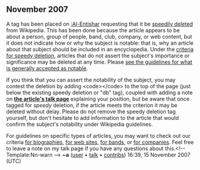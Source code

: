 <article id="14259922" title=User talk:Chcghatem>
	<talkpage id="14259922" title="User talk:Chcghatem">
== November 2007 ==


A tag has been placed on [[:Al-Entishar]] requesting that it be [[Wikipedia:Criteria for speedy deletion|speedily deleted]] from Wikipedia. This has been done because the article appears to be about a person, group of people, band, club, company, or web content, but it does not indicate how or why the subject is notable: that is, why an article about that subject should be included in an encyclopedia. Under the [[WP:CSD#Articles|criteria for speedy deletion]], articles that do not assert the subject's importance or significance may be deleted at any time. Please [[Wikipedia:Notability|see the guidelines for what is generally accepted as notable]]. 

If you think that you can assert the notability of the subject, you may contest the deletion by adding &lt;code&gt;{{tl|hangon}}&lt;/code&gt; to the top of the page (just below the existing speedy deletion or &quot;db&quot; tag), coupled with adding a note on '''[[Talk:Al-Entishar|the article's talk page]]''' explaining your position, but be aware that once tagged for ''speedy'' deletion, if the article meets the criterion it may be deleted without delay. Please do not remove the speedy deletion tag yourself, but don't hesitate to add information to the article that would confirm the subject's notability under Wikipedia guidelines.

For guidelines on specific types of articles, you may want to check out our criteria [[Wikipedia:Notability (people)|for biographies]], [[WP:WEB|for web sites]], [[WP:BAND|for bands]], or [[WP:CORP|for companies]]. Feel free to leave a note on my talk page if you have any questions about this.&lt;!-- Template:Nn-warn --&gt;  '''~a''' ([[User:Arichnad|user]] • [[User talk:Arichnad|talk]] • [[Special:Contributions/Arichnad|contribs]]) 16:39, 15 November 2007 (UTC)
	</talkpage>
</article>